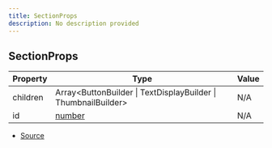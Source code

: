 ```yaml
---
title: SectionProps
description: No description provided
---
```


## SectionProps

| Property | Type | Value |
| ----------- | ----------- | ----------- |
| children | Array\<ButtonBuilder \| TextDisplayBuilder \| ThumbnailBuilder> | N/A |
| id | [number](https://developer.mozilla.org/en-US/docs/Web/JavaScript/Reference/Global_Objects/Number) | N/A |


- [Source](https://github.com/underctrl-io/commandkit/blob/98b939d6fdf8beaae597b4dc0351a139da52ee8d/packages/commandkit/src/components/v2/section.ts#L9)